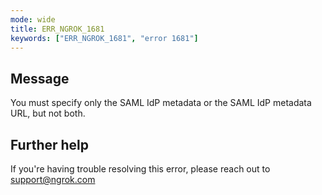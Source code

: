 ```yaml
---
mode: wide
title: ERR_NGROK_1681
keywords: ["ERR_NGROK_1681", "error 1681"]
---
```


## Message

You must specify only the SAML IdP metadata or the SAML IdP metadata URL, but not both.

## Further help

If you're having trouble resolving this error, please reach out to [support@ngrok.com](mailto:support@ngrok.com?subject=Help%20with%20ERR_NGROK_1681)
